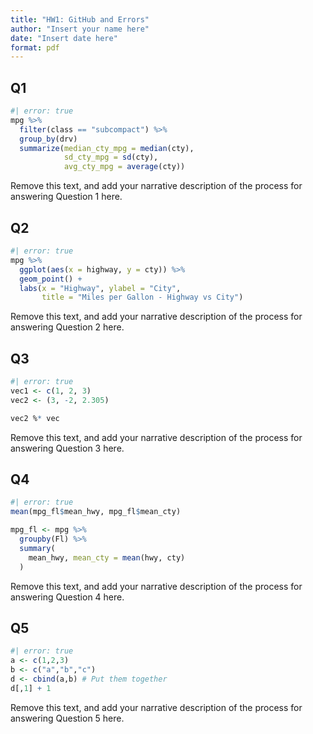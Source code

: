 ```yaml
---
title: "HW1: GitHub and Errors"
author: "Insert your name here"
date: "Insert date here"
format: pdf
---
```


## Q1

```r
#| error: true
mpg %>%
  filter(class == "subcompact") %>%
  group_by(drv)
  summarize(median_cty_mpg = median(cty),
            sd_cty_mpg = sd(cty),
            avg_cty_mpg = average(cty))
```

Remove this text, and add your narrative description of the process for
answering Question 1 here.

## Q2

```r
#| error: true
mpg %>% 
  ggplot(aes(x = highway, y = cty)) %>% 
  geom_point() +
  labs(x = "Highway", ylabel = "City", 
       title = "Miles per Gallon - Highway vs City")
```

Remove this text, and add your narrative description of the process for
answering Question 2 here.

## Q3

```r
#| error: true
vec1 <- c(1, 2, 3)
vec2 <- (3, -2, 2.305)

vec2 %* vec
```

Remove this text, and add your narrative description of the process for
answering Question 3 here.

## Q4 

```r
#| error: true
mean(mpg_fl$mean_hwy, mpg_fl$mean_cty)

mpg_fl <- mpg %>% 
  groupby(Fl) %>% 
  summary(
    mean_hwy, mean_cty = mean(hwy, cty)
  )
```


Remove this text, and add your narrative description of the process for
answering Question 4 here.

## Q5 

```r
#| error: true
a <- c(1,2,3)
b <- c("a","b","c")
d <- cbind(a,b) # Put them together
d[,1] + 1
```


Remove this text, and add your narrative description of the process for
answering Question 5 here.
